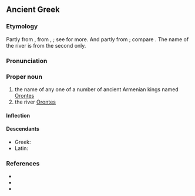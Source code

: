 ==Ancient Greek==
{{wikipedia|Orontid dynasty}}
{{wikipedia|Orontes River}}

===Etymology===
Partly from {{der|grc|xme|sc=Latn|*Arēvand}}, from {{der|grc|ira-pro|*Raivant-}}, {{m|ira-pro|*Rayivant-||possessing wealth}}; see {{cog|xcl|Երուանդ}} for more. And partly from {{der|grc|xme|sc=Latn|*Arvand}}; compare {{cog|ae||𐬀𐬎𐬭𐬎𐬎𐬀𐬧𐬝-|swift}}. The name of the river is from the second only.

===Pronunciation===
{{grc-IPA}}

===Proper noun===
{{grc-proper noun|Ὀρόντου|m|first}}

# the name of any one of a number of ancient Armenian kings named [[Orontes]]
# the river [[Orontes]]

====Inflection====
{{grc-decl|Ὀρόντης|ου|form=S}}

====Descendants====
* Greek: {{l|el|Ορόντης}}
* Latin: {{l|la|Orontēs}}

===References===
* {{R:Woodhouse|1019}}
* {{R:xcl:Perikhanyan|page=7}}
* {{R:Bailly}}